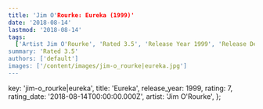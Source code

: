 ```yaml
---
title: 'Jim O'Rourke: Eureka (1999)'
date: '2018-08-14'
lastmod: '2018-08-14'
tags:
  ['Artist Jim O'Rourke', 'Rated 3.5', 'Release Year 1999', 'Release Decade 1990']
summary: 'Rated 3.5'
authors: ['default']
images: ['/content/images/jim-o_rourke|eureka.jpg']
---
```


  key: 'jim-o_rourke|eureka',
  title: 'Eureka',
  release_year: 1999,
  rating: 7,
  rating_date: '2018-08-14T00:00:00.000Z',
  artist: 'Jim O'Rourke',
};

<MusicRating data={data} />
